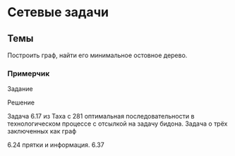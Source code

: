 # Сетевые задачи {#sec-practice-network}

::::{.content-hidden when-profile="practice"}
## Темы {#sec-practice-network-topics}

Построить граф, найти его минимальное остовное дерево.

:::{#exm-practice-linear-simplex}
### Примерчик

Задание
:::

:::{#sol-practice-linear-simplex}
Решение
:::
::::



Задача 6.17 из Таха с 281 оптимальная последовательности в технологическом процессе с отсылкой на задачу бидона.
Задача о трёх заключенных как граф

6.24 прятки и информация.
6.37
